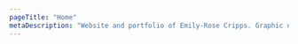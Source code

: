 ```yaml
---
pageTitle: "Home"
metaDescription: "Website and portfolio of Emily-Rose Cripps. Graphic designer based in Oxford, UK. Book-making, exhibition design and more."
---
```


<FeatureBanner/>

<NavigationTiles>

<NavigationTile 
    title="Naturalis"
    linkPage="/portfolio/naturalis"
    imagePath="home/home-naturalis.jpg"
    imageAlt="Naturalis"
/>

<NavigationTile 
    title="Prop Box"
    linkPage="/portfolio/prop-box"
    imagePath="home/home-prop-box.jpg"
    imageAlt="Prop Box"
/>

<NavigationTile 
    title="Novels Reimagined"
    linkPage="/portfolio/novels-reimagined"
    imagePath="portfolio/novels-reimagined/novels-reimagined-thumb.jpg"
    imageAlt="Novels Reimagined"
/>

</NavigationTiles>